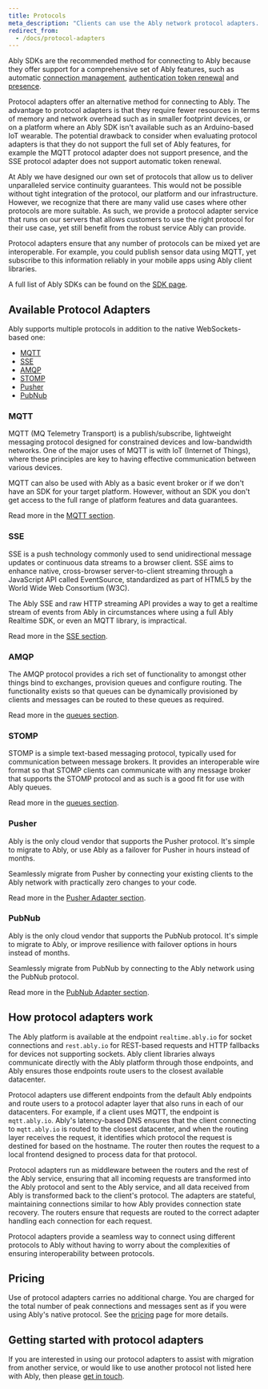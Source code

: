 ```yaml
---
title: Protocols
meta_description: "Clients can use the Ably network protocol adapters. This is especially useful where an Ably SDK is not available for your language of choice, or where platform resource constraints prohibit use of an SDK."
redirect_from:
  - /docs/protocol-adapters
---
```


Ably SDKs are the recommended method for connecting to Ably because they offer support for a comprehensive set of Ably features, such as automatic [connection management](/docs/connect), [authentication token renewal](/docs/auth/token) and [presence](/docs/presence-occupancy).

Protocol adapters offer an alternative method for connecting to Ably. The advantage to protocol adapters is that they require fewer resources in terms of memory and network overhead such as in smaller footprint devices, or on a platform where an Ably SDK isn't available such as an Arduino-based IoT wearable. The potential drawback to consider when evaluating protocol adapters is that they do not support the full set of Ably features, for example the MQTT protocol adapter does not support presence, and the SSE protocol adapter does not support automatic token renewal.

At Ably we have designed our own set of protocols that allow us to deliver unparalleled service continuity guarantees. This would not be possible without tight integration of the protocol, our platform and our infrastructure. However, we recognize that there are many valid use cases where other protocols are more suitable. As such, we provide a protocol adapter service that runs on our servers that allows customers to use the right protocol for their use case, yet still benefit from the robust service Ably can provide.

Protocol adapters ensure that any number of protocols can be mixed yet are interoperable. For example, you could publish sensor data using MQTT, yet subscribe to this information reliably in your mobile apps using Ably client libraries.

A full list of Ably SDKs can be found on the [SDK page](/docs/sdks).

## Available Protocol Adapters <a id="available-adapters"/>

Ably supports multiple protocols in addition to the native WebSockets-based one:

* [MQTT](#mqtt)
* [SSE](#sse)
* [AMQP](#amqp)
* [STOMP](#stomp)
* [Pusher](#pusher)
* [PubNub](#pubnub)

### MQTT <a id="mqtt"/>

MQTT (MQ Telemetry Transport) is a publish/subscribe, lightweight messaging protocol designed for constrained devices and low-bandwidth networks. One of the major uses of MQTT is with IoT (Internet of Things), where these principles are key to having effective communication between various devices.

MQTT can also be used with Ably as a basic event broker or if we don't have an SDK for your target platform. However, without an SDK you don't get access to the full range of platform features and data guarantees.

Read more in the [MQTT section](/docs/protocols/mqtt).

### SSE <a id="sse"/>

SSE is a push technology commonly used to send unidirectional message updates or continuous data streams to a browser client. SSE aims to enhance native, cross-browser server-to-client streaming through a JavaScript API called EventSource, standardized as part of HTML5 by the World Wide Web Consortium (W3C).

The Ably SSE and raw HTTP streaming API provides a way to get a realtime stream of events from Ably in circumstances where using a full Ably Realtime SDK, or even an MQTT library, is impractical.

Read more in the [SSE section](/docs/protocols/sse).

### AMQP <a id="amqp"/>

The AMQP protocol provides a rich set of functionality to amongst other things bind to exchanges, provision queues and configure routing. The functionality exists so that queues can be dynamically provisioned by clients and messages can be routed to these queues as required.

Read more in the [queues section](/docs/platform/integrations/queues).

### STOMP <a id="stomp"/>

STOMP is a simple text-based messaging protocol, typically used for communication between message brokers. It provides an interoperable wire format so that STOMP clients can communicate with any message broker that supports the STOMP protocol and as such is a good fit for use with Ably queues.

Read more in the [queues section](/docs/platform/integrations/queues).

### Pusher <a id="pusher"/>

Ably is the only cloud vendor that supports the Pusher protocol. It's simple to migrate to Ably, or use Ably as a failover for Pusher in hours instead of months.

Seamlessly migrate from Pusher by connecting your existing clients to the Ably network with practically zero changes to your code.

Read more in the [Pusher Adapter section](/docs/protocols/pusher).

### PubNub <a id="pubnub"/>

Ably is the only cloud vendor that supports the PubNub protocol. It's simple to migrate to Ably, or improve resilience with failover options in hours instead of months.

Seamlessly migrate from PubNub by connecting to the Ably network using the PubNub protocol.

Read more in the [PubNub Adapter section](/docs/protocols/pubnub).

## How protocol adapters work <a id="how-they-work"/>

The Ably platform is available at the endpoint `realtime.ably.io` for socket connections and `rest.ably.io` for REST-based requests and HTTP fallbacks for devices not supporting sockets. Ably client libraries always communicate directly with the Ably platform through those endpoints, and Ably ensures those endpoints route users to the closest available datacenter.

Protocol adapters use different endpoints from the default Ably endpoints and route users to a protocol adapter layer that also runs in each of our datacenters. For example, if a client uses MQTT, the endpoint is `mqtt.ably.io`. Ably's latency-based DNS ensures that the client connecting to `mqtt.ably.io` is routed to the closest datacenter, and when the routing layer receives the request, it identifies which protocol the request is destined for based on the hostname. The router then routes the request to a local frontend designed to process data for that protocol.

Protocol adapters run as middleware between the routers and the rest of the Ably service, ensuring that all incoming requests are transformed into the Ably protocol and sent to the Ably service, and all data received from Ably is transformed back to the client's protocol. The adapters are stateful, maintaining connections similar to how Ably provides connection state recovery. The routers ensure that requests are routed to the correct adapter handling each connection for each request.

Protocol adapters provide a seamless way to connect using different protocols to Ably without having to worry about the complexities of ensuring interoperability between protocols.

## Pricing <a id="pricing"/>

Use of protocol adapters carries no additional charge. You are charged for the total number of peak connections and messages sent as if you were using Ably's native protocol. See the [pricing](/docs/platform/pricing) page for more details.

## Getting started with protocol adapters <a id="getting-started"/>

If you are interested in using our protocol adapters to assist with migration from another service, or would like to use another protocol not listed here with Ably, then please [get in touch](https://ably.com/contact).
